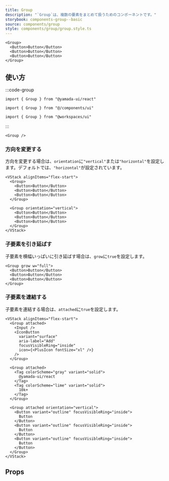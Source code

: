 ```yaml
---
title: Group
description: "`Group`は、複数の要素をまとめて扱うためのコンポーネントです。"
storybook: components-group--basic
source: components/group
style: components/group/group.style.ts
---
```


```tsx preview
<Group>
  <Button>Button</Button>
  <Button>Button</Button>
  <Button>Button</Button>
</Group>
```

## 使い方

:::code-group

```tsx [package]
import { Group } from "@yamada-ui/react"
```

```tsx [alias]
import { Group } from "@/components/ui"
```

```tsx [monorepo]
import { Group } from "@workspaces/ui"
```

:::

```tsx
<Group />
```

### 方向を変更する

方向を変更する場合は、`orientation`に`"vertical"`または`"horizontal"`を設定します。デフォルトでは、`"horizontal"`が設定されています。

```tsx preview
<VStack alignItems="flex-start">
  <Group>
    <Button>Button</Button>
    <Button>Button</Button>
    <Button>Button</Button>
  </Group>

  <Group orientation="vertical">
    <Button>Button</Button>
    <Button>Button</Button>
    <Button>Button</Button>
  </Group>
</VStack>
```

### 子要素を引き延ばす

子要素を横幅いっぱいに引き延ばす場合は、`grow`に`true`を設定します。

```tsx preview
<Group grow w="full">
  <Button>Button</Button>
  <Button>Button</Button>
  <Button>Button</Button>
</Group>
```

### 子要素を連結する

子要素を連結する場合は、`attached`に`true`を設定します。

```tsx preview
<VStack alignItems="flex-start">
  <Group attached>
    <Input />
    <IconButton
      variant="surface"
      aria-label="Add"
      focusVisibleRing="inside"
      icon={<PlusIcon fontSize="xl" />}
    />
  </Group>

  <Group attached>
    <Tag colorScheme="gray" variant="solid">
      @yamada-ui/react
    </Tag>
    <Tag colorScheme="lime" variant="solid">
      10k+
    </Tag>
  </Group>

  <Group attached orientation="vertical">
    <Button variant="outline" focusVisibleRing="inside">
      Button
    </Button>
    <Button variant="outline" focusVisibleRing="inside">
      Button
    </Button>
    <Button variant="outline" focusVisibleRing="inside">
      Button
    </Button>
  </Group>
</VStack>
```

## Props

<PropsTable name="group" />
